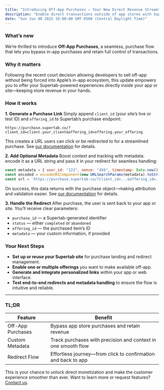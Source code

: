 ```yaml
---
title: "Introducing Off-App Purchases — Your New Direct Revenue Stream"
description: "Enable direct transactions outside of app stores with Supertab’s new Off-App Purchase flow, keeping more revenue in your hands while offering a seamless user experience."
date: "Sun Jun 08 2025 19:00:00 GMT-0500 (Central Daylight Time)"
---
```


### What’s new

We’re thrilled to introduce **Off-App Purchases**, a seamless, purchase flow that lets you bypass in-app purchases and retain full control of transactions.

### Why it matters

Following the recent court decision allowing developers to sell off-app without being forced into Apple’s in-app ecosystem, this update empowers you to offer your Supertab-powered experiences directly inside your app or site—keeping more revenue in your hands.

### How it works

**1. Generate a Purchase Link**
Simply append `client_id` (your site’s live or test ID) and `offering_id` to Supertab’s purchase endpoint:

```plaintext
https://purchase.supertab.co/?client_id=client.your_client&offering_id=offering.your_offering
```

This creates a URL users can click or be redirected to for a streamlined purchase. See [our documentation](https://docs.supertab.co/supertab-integrate/off-app-purchases) for details.

**2. Add Optional Metadata**
Boost context and tracking with metadata: encode it as a URL string and pass it in your redirect for seamless handling:

```js
const metadata = { user_id: "123", nonce: "456", timestamp: Date.now() };
const encoded = encodeURIComponent(new URLSearchParams(metadata).toString());
const url = `https://purchase.supertab.co/?client_id=...&offering_id=...&metadata=${encoded}`;
```

On success, this data returns with the purchase object—making attribution and validation easier. See [our documentation](https://docs.supertab.co/supertab-integrate/off-app-purchases) for details.

**3. Handle the Redirect**
After purchase, the user is sent back to your app or site. You’ll receive clear parameters:

- `purchase_id` — a Supertab-generated identifier
- `status` — either `completed` or `abandoned`
- `offering_id` — the purchased item’s ID
- `metadata` — your custom information, if provided

### Your Next Steps

- **Set up or reuse your Supertab site** for purchase landing and redirect management.
- **Enable one or multiple offerings** you want to make available off-app.
- **Generate and integrate personalized links** within your app or web interface.
- **Test end-to-end redirects and metadata handling** to ensure the flow is intuitive and reliable.

---

### TL;DR

| Feature           | Benefit                                                       |
| ----------------- | ------------------------------------------------------------- |
| Off-App Purchases | Bypass app store purchases and retain revenue                 |
| Custom Metadata   | Track purchases with precision and context in one smooth flow |
| Redirect Flow     | Effortless journey—from click to confirmation and back to app |

This is your chance to unlock direct monetization and make the customer experience smoother than ever. Want to learn more or request features? [Contact us](mailto:sales@supertab.co).